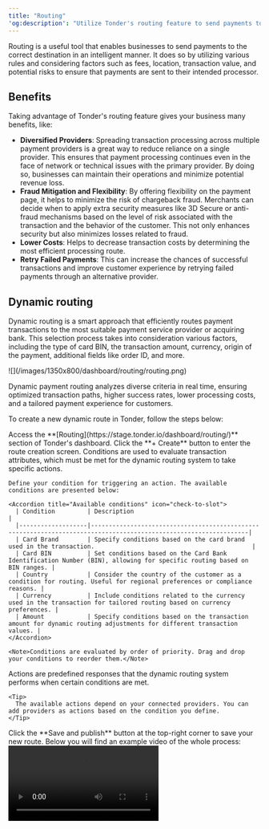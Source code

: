 ```yaml
---
title: "Routing"
'og:description': "Utilize Tonder's routing feature to send payments to the correct destination intelligently. Discover the benefits of diversified providers, fraud mitigation, lower costs, and dynamic routing."
---
```


Routing is a useful tool that enables businesses to send payments to the correct destination in an intelligent manner. It does so by utilizing various rules and considering factors such as fees, location, transaction value, and potential risks to ensure that payments are sent to their intended processor.

## Benefits

Taking advantage of Tonder's routing feature gives your business many benefits, like:

- **Diversified Providers**: Spreading transaction processing across multiple payment providers is a great way to reduce reliance on a single provider. This ensures that payment processing continues even in the face of network or technical issues with the primary provider. By doing so, businesses can maintain their operations and minimize potential revenue loss.
- **Fraud Mitigation and Flexibility**: By offering flexibility on the payment page, it helps to minimize the risk of chargeback fraud. Merchants can decide when to apply extra security measures like 3D Secure or anti-fraud mechanisms based on the level of risk associated with the transaction and the behavior of the customer. This not only enhances security but also minimizes losses related to fraud.
- **Lower Costs**: Helps to decrease transaction costs by determining the most efficient processing route.
- **Retry Failed Payments**: This can increase the chances of successful transactions and improve customer experience by retrying failed payments through an alternative provider.
  
## Dynamic routing

Dynamic routing is a smart approach that efficiently routes payment transactions to the most suitable payment service provider or acquiring bank. This selection process takes into consideration various factors, including the type of card BIN, the transaction amount, currency, origin of the payment, additional fields like order ID, and more.

<Frame>![](/images/1350x800/dashboard/routing/routing.png)</Frame>

Dynamic payment routing analyzes diverse criteria in real time, ensuring optimized transaction paths, higher success rates, lower processing costs, and a tailored payment experience for customers.

To create a new dynamic route in Tonder, follow the steps below:

<Steps>
  <Step title="Dashboard">
    Access the **[Routing](https://stage.tonder.io/dashboard/routing/)** section of Tonder's dashboard.
  </Step>
  <Step title="Start route creation">
    Click the **+ Create** button to enter the route creation screen.
  </Step>
  <Step title="Add conditions">
    Conditions are used to evaluate transaction attributes, which must be met for the dynamic routing system to take specific actions.

    Define your condition for triggering an action. The available conditions are presented below:

    <Accordion title="Available conditions" icon="check-to-slot">
      | Condition         | Description                                                                                                      |
      |-------------------|------------------------------------------------------------------------------------------------------------------|
      | Card Brand        | Specify conditions based on the card brand used in the transaction.                                            |
      | Card BIN          | Set conditions based on the Card Bank Identification Number (BIN), allowing for specific routing based on BIN ranges. |
      | Country           | Consider the country of the customer as a condition for routing. Useful for regional preferences or compliance reasons. |
      | Currency          | Include conditions related to the currency used in the transaction for tailored routing based on currency preferences. |
      | Amount            | Specify conditions based on the transaction amount for dynamic routing adjustments for different transaction values. |
    </Accordion>

    <Note>Conditions are evaluated by order of priority. Drag and drop your conditions to reorder them.</Note>
  </Step>
  <Step title="Select your actions">
    Actions are predefined responses that the dynamic routing system performs when certain conditions are met.

    <Tip>
      The available actions depend on your connected providers. You can add providers as actions based on the condition you define.
    </Tip>
  </Step>
  <Step title="Save your changes">
    Click the **Save and publish** button at the top-right corner to save your new route.
  </Step>

  <Step title="Done!">
    Below you will find an example video of the whole process:
    <Frame>
      <video controls>
        <source src="/videos/1350x800/routing.mp4" type="video/mp4"/>
        Your browser does not support the video tag.
      </video>
    </Frame>
  </Step>
</Steps>
